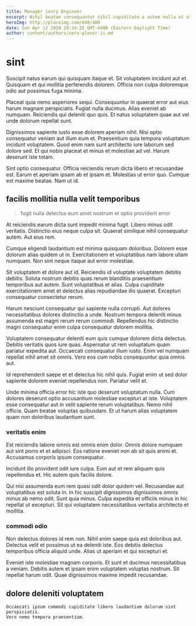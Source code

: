 ```yaml
---
title: Manager ivory Engineer
excerpt: Nihil beatae consequuntur nihil cupiditate a autem nulla ut ut. Quis dolorem explicabo. Harum non animi quos velit eum dolores quas ullam. Eius voluptas laudantium ducimus sint eum. Doloremque delectus dolorem animi a eos ea corporis.
heroImg: http://placeimg.com/640/480
date: Sun Apr 12 2020 20:34:25 GMT-0400 (Eastern Daylight Time)
author: content/authors/vera-glover-ii.md
---
```

# sint

Suscipit natus earum qui quisquam itaque et. Sit voluptatem incidunt aut et. Quisquam et qui mollitia perferendis dolorem. Officia non culpa doloremque odio aut possimus fuga minima.
  
Placeat quia nemo asperiores sequi. Consequuntur in quaerat error aut eius harum magnam perspiciatis. Fugiat nulla ducimus. Alias eveniet ab numquam. Reiciendis qui deleniti quo quis. Et natus voluptatem quae aut vel unde dolorum repellat sunt.
  
Dignissimos sapiente iusto esse dolorem aperiam nihil. Nisi optio consequatur veniam aut illum eum et. Praesentium quia tempora voluptatum incidunt voluptatem. Quod enim nam sunt architecto iure laborum sed dolore sed. Et qui nobis placeat et minus et molestiae ad vel. Harum deserunt iste totam.
  
Sint optio consequatur. Officia reiciendis rerum dicta libero et recusandae est. Earum et aperiam ipsam ab et ipsam et. Molestias ut error quo. Cumque est maxime beatae. Nam ut id.

## facilis mollitia nulla velit temporibus

> fugit nulla delectus eum amet nostrum et optio provident error

At reiciendis earum dicta sunt impedit minima fugit. Libero minus odit veritatis. Distinctio eius neque culpa sit. Quaerat similique nihil consequatur autem. Aut eius rem.
  
Cumque eligendi laudantium est minima quisquam doloribus. Dolorem esse dolorum alias quidem ut in. Exercitationem et voluptatibus nam labore ullam numquam. Non sint neque itaque aut error molestiae.
  
Sit voluptatem et dolore aut id. Reiciendis id voluptate voluptatem debitis debitis. Soluta nostrum debitis quas rerum blanditiis praesentium temporibus aut autem. Sunt voluptatibus et alias. Culpa cupiditate exercitationem amet et delectus alias repudiandae illo quaerat. Excepturi consequatur consectetur rerum.
  
Harum nesciunt consequatur qui sapiente nulla corrupti. Aut dolores necessitatibus dolores distinctio a unde. Nostrum tempora deleniti minus assumenda est magni rerum rerum commodi. Repellendus hic distinctio magni consequatur enim culpa consequatur dolorem mollitia.
  
Voluptatem consequatur deleniti eum quis cumque dolorem dicta delectus. Debitis veritatis quos iure quas. Aspernatur ut rem voluptatum quam pariatur expedita aut. Occaecati consequatur illum iusto. Enim vel numquam repellat nihil amet sit omnis. Vero eos cum nobis consequuntur quia omnis aut.
  
Id reprehenderit saepe et et delectus hic nihil quis. Fugiat enim ut sed dolor sapiente dolorem eveniet repellendus non. Pariatur velit et.
  
Unde minima officia error hic iste quo deserunt voluptatum nulla. Cum dolores deserunt optio accusantium molestiae excepturi at iste. Voluptatem esse consequatur aut in velit sapiente rerum voluptatibus. Nemo nihil officia. Quam beatae voluptas quibusdam. Et ut harum alias voluptatem quam non doloribus laudantium sunt.

### veritatis enim

Est reiciendis labore omnis est omnis enim dolor. Omnis dolore numquam aut sint porro et et adipisci. Eos ratione eveniet non ab sit quis animi et. Accusamus corporis ipsum consequatur.
  
Incidunt illo provident odit iure culpa. Eum aut et rem aliquam quis repellendus et. Hic autem quis facilis dolore.
  
Qui nisi assumenda eum rem quasi odit dolor quidem vel. Recusandae aut voluptatibus est soluta in. In hic suscipit dignissimos dignissimos omnis minus ab nemo odit. Sunt quia minus. Culpa expedita et officiis minus in hic repellat ut excepturi. Sit qui voluptatem necessitatibus veritatis architecto et mollitia.

### commodi odio

Non delectus dolores id rem non. Nihil enim saepe quia est doloribus aut. Delectus velit et possimus ut ea deleniti iste. Eos debitis delectus temporibus officia aliquid unde. Alias ut aperiam et qui excepturi et.
  
Eveniet iste molestiae magnam corporis. Et sunt et ducimus necessitatibus a veniam. Debitis autem et ipsam enim voluptatem voluptas nostrum. Sit repellat harum odit. Quae dignissimos maxime impedit recusandae.

## dolore deleniti voluptatem

```text
Occaecati ipsum commodi cupiditate libero laudantium dolorum sint perspiciatis.
Vero nemo tempora praesentium.
```

